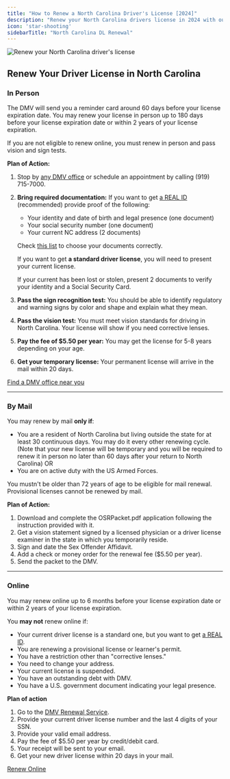 ```yaml
---
title: "How to Renew a North Carolina Driver's License [2024]"
description: "Renew your North Carolina drivers license in 2024 with our simple, step-by-step guide. Find all the necessary requirements, forms, fees, and online renewal options to ensure a hassle-free experience. Stay legal and avoid fines - start your renewal process now!"
icon: 'star-shooting'
sidebarTitle: "North Carolina DL Renewal"
---
```

![Renew your North Carolina driver's license](https://driving-tests.org/wp-content/uploads/2024/07/renew-north-carolina-drivers-license.jpg)
## Renew Your Driver License in North Carolina

### In Person

The DMV will send you a reminder card around 60 days before your license expiration date. You may renew your license in person up to 180 days before your license expiration date or within 2 years of your license expiration.

If you are not eligible to renew online, you must renew in person and pass vision and sign tests.

**Plan of Action:**
1. Stop by [any DMV office](https://driving-tests.org/dmv-near-me/) or schedule an appointment by calling (919) 715-7000.
2. **Bring required documentation:** If you want to get [a REAL ID](https://www.ncdot.gov/dmv/license-id/nc-real-id/Pages/default.aspx) (recommended) provide proof of the following:
   - Your identity and date of birth and legal presence (one document)
   - Your social security number (one document)
   - Your current NC address (2 documents)

   Check [this list](https://connect.ncdot.gov/business/DMV/REALIDToolkitDocuments/REAL%20ID%20Requirement%20List.pdf) to choose your documents correctly.

   If you want to get **a standard driver license**, you will need to present your current license.

   If your current has been lost or stolen, present 2 documents to verify your identity and a Social Security Card.
3. **Pass the sign recognition test:** You should be able to identify regulatory and warning signs by color and shape and explain what they mean.
4. **Pass the vision test:** You must meet vision standards for driving in North Carolina. Your license will show if you need corrective lenses.
5. **Pay the fee of $5.50 per year:** You may get the license for 5-8 years depending on your age.
6. **Get your temporary license:** Your permanent license will arrive in the mail within 20 days.

[Find a DMV office near you](https://driving-tests.org/dmv-near-me/)

---

### By Mail

You may renew by mail **only if**:
- You are a resident of North Carolina but living outside the state for at least 30 continuous days. You may do it every other renewing cycle. (Note that your new license will be temporary and you will be required to renew it in person no later than 60 days after your return to North Carolina) OR
- You are on active duty with the US Armed Forces.

You mustn't be older than 72 years of age to be eligible for mail renewal. Provisional licenses cannot be renewed by mail.

**Plan of Action:**
1. Download and complete the OSRPacket.pdf application following the instruction provided with it.
2. Get a vision statement signed by a licensed physician or a driver license examiner in the state in which you temporarily reside.
3. Sign and date the Sex Offender Affidavit.
4. Add a check or money order for the renewal fee ($5.50 per year).
5. Send the packet to the DMV.

---

### Online

You may renew online up to 6 months before your license expiration date or within 2 years of your license expiration.

You **may not** renew online if:
- Your current driver license is a standard one, but you want to get [a REAL ID](https://www.ncdot.gov/dmv/license-id/nc-real-id/Pages/default.aspx).
- You are renewing a provisional license or learner's permit.
- You have a restriction other than "corrective lenses."
- You need to change your address.
- Your current license is suspended.
- You have an outstanding debt with DMV.
- You have a U.S. government document indicating your legal presence.

**Plan of action**
1. Go to the [DMV Renewal Service](https://edmv.ncdot.gov/DriverLicenseRenewal).
2. Provide your current driver license number and the last 4 digits of your SSN.
3. Provide your valid email address.
4. Pay the fee of $5.50 per year by credit/debit card.
5. Your receipt will be sent to your email.
6. Get your new driver license within 20 days in your mail.

[Renew Online](https://edmv.ncdot.gov/DriverLicenseRenewal)

<Snippet file="renewal-state-block.mdx" />